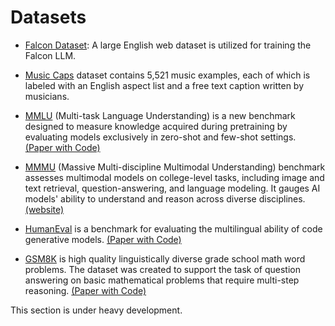 # Datasets

- [Falcon Dataset](https://huggingface.co/datasets/tiiuae/falcon-refinedweb): A large English web dataset is utilized for training the Falcon LLM.

- [Music Caps](https://huggingface.co/datasets/google/MusicCaps) dataset contains 5,521 music examples, each of which is labeled with an English aspect list and a free text caption written by musicians.

- [MMLU](https://huggingface.co/datasets/cais/mmlu) (Multi-task Language Understanding) is a new benchmark designed to measure knowledge acquired during pretraining by evaluating models exclusively in zero-shot and few-shot settings. <a class="link" target="_blank" href="https://paperswithcode.com/dataset/mmlu">(Paper with Code)</a> 

- [MMMU](https://huggingface.co/datasets/MMMU/MMMU) (Massive Multi-discipline Multimodal Understanding) benchmark assesses multimodal models on college-level tasks, including image and text retrieval, question-answering, and language modeling. It gauges AI models' ability to understand and reason across diverse disciplines. <a class="link" target="_blank" href="https://mmmu-benchmark.github.io/">(website)</a> 

- [HumanEval](https://github.com/openai/human-eval) is a benchmark for evaluating the multilingual ability of code generative models. <a class="link" target="_blank" href="https://paperswithcode.com/dataset/humaneval">(Paper with Code)</a> 

- [GSM8K](https://huggingface.co/datasets/gsm8k) is  high quality linguistically diverse grade school math word problems. The dataset was created to support the task of question answering on basic mathematical problems that require multi-step reasoning. <a class="link" target="_blank" href="https://paperswithcode.com/dataset/gsm8k">(Paper with Code)</a>  


<Callout emoji="⚠️">
  This section is under heavy development.
</Callout>